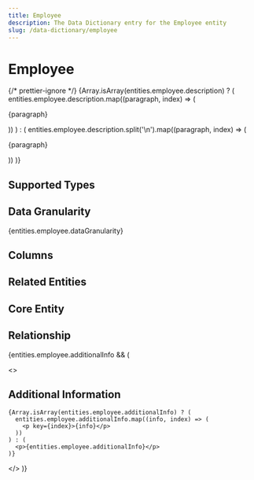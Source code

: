 ```yaml
---
title: Employee
description: The Data Dictionary entry for the Employee entity
slug: /data-dictionary/employee
---
```



# Employee

{/* prettier-ignore */}
{Array.isArray(entities.employee.description) ? (
  entities.employee.description.map((paragraph, index) => (
    <p key={index}>{paragraph}</p>
))
) : (
entities.employee.description.split('\n').map((paragraph, index) => (

<p key={index}>{paragraph}</p>
)) )}

## Supported Types

<SupportedTypesTable supportedTypes={entities.employee.supportedTypes} />

## Data Granularity

{entities.employee.dataGranularity}

## Columns

<ColumnsTable columns={entities.employee.columns} />

## Related Entities

<RelatedEntitiesList relatedEntities={entities.employee.relatedEntities} />

## Core Entity

<CoreEntityTable coreEntities={entities.employee.coreEntity} />

## Relationship

<RelationshipTable
  relationship={entities.employee.relationship}
  simple={true}
/>

{entities.employee.additionalInfo && (

  <>
    <h2>Additional Information</h2>

    {Array.isArray(entities.employee.additionalInfo) ? (
      entities.employee.additionalInfo.map((info, index) => (
        <p key={index}>{info}</p>
      ))
    ) : (
      <p>{entities.employee.additionalInfo}</p>
    )}

  </>
)}
